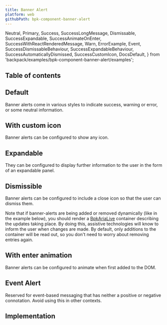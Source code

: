 ```yaml
---
title: Banner Alert
platform: web
githubPath: bpk-component-banner-alert
---
```



  Neutral,
  Primary,
  Success,
  SuccessLongMessage,
  Dismissable,
  SuccessExpandable,
  SuccessAnimateOnEnter,
  SuccessWithReactRenderedMessage,
  Warn,
  ErrorExample,
  Event,
  SuccessDismissableBehaviour,
  SuccessExpandableBehaviour,
  SuccessAutomaticallyDismissed,
  SuccessCustomIcon,
  DocsDefault,
} from 'backpack/examples/bpk-component-banner-alert/examples';

## Table of contents

## Default

Banner alerts come in various styles to indicate success, warning or error, or some neutral information.

<PresentationBlock>
  <DocsDefault />
</PresentationBlock>

## With custom icon

Banner alerts can be configured to show any icon.

<PresentationBlock>
  <SuccessCustomIcon />
</PresentationBlock>

## Expandable

They can be configured to display further information to the user in the form of an expandable panel.

<PresentationBlock>
  <SuccessExpandableBehaviour />
</PresentationBlock>

## Dismissible

Banner alerts can be configured to include a close icon so that the user can dismiss them.

Note that if banner-alerts are being added or removed dynamically (like in the example below), you should render a [BpkAriaLive](/components/aria-live) container describing the updates taking place. By doing this, assistive technologies will know to inform the user when changes are made. By default, only additions to the container will be read out, so you don't need to worry about removing entries again.

<PresentationBlock>
  <SuccessDismissableBehaviour />
</PresentationBlock>

## With enter animation

Banner alerts can be configured to animate when first added to the DOM.

<PresentationBlock>
  <SuccessAnimateOnEnter />
</PresentationBlock>

## Event Alert

Reserved for event-based messaging that has neither a positive or negative connotation. Avoid using this in other contexts.

<PresentationBlock>
  <Event />
</PresentationBlock>

## Implementation

<Readme />
